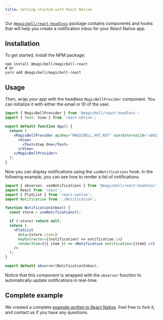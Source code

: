 ```yaml
---
title: Getting started with React Native
---
```


Our [`@magicbell/react-headless`](https://www.npmjs.com/package/@magicbell/react-headless) package contains components and hooks that will help you create a notification inbox for your React Native app.

## Installation

To get started, install the NPM package:

```shell
npm install @magicbell/magicbell-react
# Or
yarn add @magicbell/magicbell-react
```

## Usage

Then, wrap your app with the headless `MagicBellProvider` component. You can initialize it with either the email or ID of the user.

```jsx
import { MagicBellProvider } from '@magicbell/react-headless';
import { Text, View } from 'react-native';

export default function App() {
  return (
    <MagicBellProvider apiKey="MAGICBELL_API_KEY" userExternalId="u001">
      <View>
        <Text>Step One</Text>
      </View>
    </MagicBellProvider>
  );
}
```

Now you can display notifications using the `useNotifications` hook. In the following example, you can see how to render a list of notifications.

```jsx
import { observer, useNotifications } from '@magicbell/react-headless';
import React from 'react';
import { FlatList } from 'react-native';
import Notification from './Notification';

function NotificationInbox() {
  const store = useNotifications();

  if (!store) return null;
  return (
    <FlatList
      data={store.items}
      keyExtractor={(notification) => notification.id}
      renderItem={({ item }) => <Notification notification={item} />}
    />
  );
}

export default observer(NotificationInbox);
```

Notice that this component is wrapped with the `observer` function to automatically update notifications in real-time.

## Complete example

We created a complete [example written in React Native](https://codesandbox.io/s/react-native-example-roln4). Feel free to fork it, and contact us if you have any questions.
